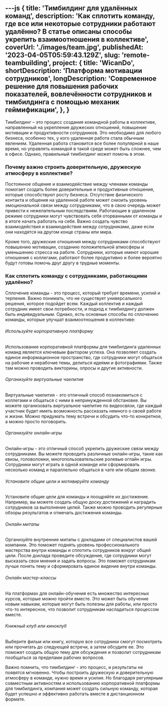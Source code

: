 ---js
{
    title: 'Тимбилдинг для удалённых команд',
    description: 'Как сплотить команду, где все или некоторые сотрудники работают удалённо? В статье описаны способы укрепить взаимоотношения в коллективе',
    coverUrl: './images/team.jpg',
    publishedAt: '2023-04-05T05:59:43.129Z',
    slug: 'remote-teambuilding',
    project: {
            title: 'WicanDo',
            shortDescription: 'Платформа мотивации сотрудников',
            longDescription: 'Современное решение для повышения рабочих показателей, вовлечённости сотрудников и тимбилдинга с помощью механик геймификации',
        },
}
---
Тимбилдинг – это процесс создания командной работы в коллективе, направленный на укрепление дружеских отношений, повышение мотивации и продуктивности сотрудников. Это необходимо для любого бизнеса, особенно тех, у кого удаленная работа стала обычным явлением. Удаленная работа становится все более популярной в наше время, но управлять командой в такой среде может быть сложнее, чем в офисе. Однако, правильный тимбилдинг может помочь в этом.

### Почему важно строить доверительную, дружескую атмосферу в коллективе?

Постоянное общение и взаимодействие между членами команды помогает создать более доверительные и продуктивные отношения, которые способствуют росту бизнеса. Отсутствие физического контакта и общения на удаленной работе может снизить уровень эмоциональной связи между сотрудниками, что в свою очередь может привести к нежелательным последствиям. Работающие в удаленном режиме сотрудники могут чувствовать себя оторванными от команды и в итоге начать работать на себя. Важно создать чувство взаимодействия и взаимодействия между сотрудниками, даже если они находятся на другом конце страны или мира.

Кроме того, дружеские отношения между сотрудниками способствуют повышению мотивации, созданию положительной атмосферы и уменьшению стресса на работе. Сотрудники, которые имеют хорошие отношения с коллегами, работают более продуктивно и более вероятно будут готовы помочь друг другу в трудные моменты.

### Как сплотить команду с сотрудниками, работающими удалённо?

Сплочение команды - это процесс, который требует времени, усилий и терпения. Важно понимать, что не существует универсального решения, которое подойдет всем. Каждый коллектив и каждый сотрудник имеет свои потребности, и подход к тимбилдингу должен быть индивидуальным. Однако, есть основные способы по сплочению команды, которые улучшат взаимоотношения в коллективе:

###### Используйте корпоративную платформу

Использование корпоративной платформы для тимбилдинга удаленных команд является ключевым фактором успеха. Она позволяет создать единое информационное пространство, где сотрудники могут общаться на рабочие и нерабочие темы, делиться идеями и фотографиями. Также там можно проводить викторины, опросы и другие активности.

###### Организуйте виртуальные чаепития

Виртуальные чаепития - это отличный способ познакомиться с коллегами и общаться с ними в непринужденной обстановке. Вы можете организовать виртуальное чаепитие по видеосвязи, где каждый участник будет иметь возможность рассказать немного о своей работе и жизни. Можно придумать тему встречи и обсудить что-то конкретное, а можно просто поговорить.

###### Организуйте онлайн-игры

Онлайн-игры - это отличный способ укрепить дружеские связи между сотрудниками. Вы можете проводить различные онлайн-игры, такие как квизы, головоломки, многопользовательские ролевые оглайн игры. Сотрудники могут играть в одной команде или сформировать несколько команд и параллельно общаться в чате или общем звонке.

###### Установите общие цели и мотивируйте команду

Установите общие цели для команды и поощряйте их достижение. Например, вы можете создать общую доску достижений и наградить сотрудников за выполнение целей. Также можно проводить регулярные обзоры результатов и отмечать достижения команды.

###### Онлайн митапы

Организуйте внутренние митапы с докладами от специалистов вашей компании. Это поможет поднять уровень профессионального мастерства внутри команды и сплотить сотрудников вокруг общей цели. После доклада проведите обсуждение, где сотрудники могут высказать свои мнения и задать вопросы. Это поможет сотрудникам лучше понять тему и сформировать единое видение внутри команды.

###### Онлайн мастер-классы

На платформах для онлайн-обучения есть множество интересных курсов, которые можно пройти вместе. Это может быть обучение новым навыкам, которые могут быть полезны для работы, или просто что-то интересное, что позволит сотрудникам насладиться процессом вместе.

###### Книжный клуб или киноклуб

Выберите фильм или книгу, которую все сотрудники смогут посмотреть или прочитать до следующей встречи, а затем обсудите ее. Это поможет создать общую тему для обсуждения и позволит сотрудникам пообщаться за пределами рабочих вопросов.

Важно помнить, что тимбилдинг - это процесс, и результаты не появятся мгновенно. Чтобы построить дружескую и доверительную атмосферу в команде, нужно время и усилия. Но благодаря регулярным совместным активностям и использованию корпоративной платформы для тимбилдинга, компания может создать сильную команду, которая будет успешно и эффективно работать вместе в дистанционном формате.
